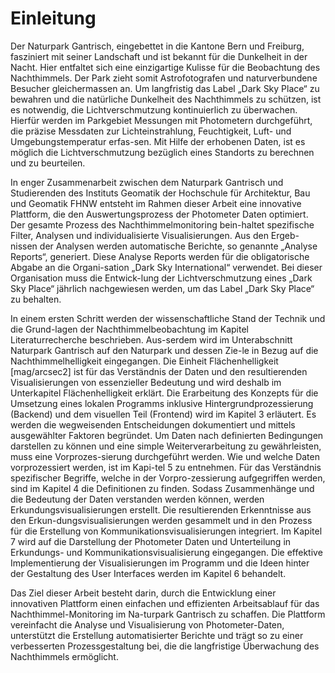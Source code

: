 # Einleitung

Der Naturpark Gantrisch, eingebettet in die Kantone Bern und Freiburg, fasziniert mit seiner Landschaft und ist bekannt für die Dunkelheit in der Nacht. Hier entfaltet sich eine einzigartige Kulisse für die Beobachtung des Nachthimmels. Der Park zieht somit Astrofotografen und naturverbundene Besucher gleichermassen an. Um langfristig das Label „Dark Sky Place“ zu bewahren und die natürliche Dunkelheit des Nachthimmels zu schützen, ist es notwendig, die Lichtverschmutzung kontinuierlich zu überwachen. Hierfür werden im Parkgebiet Messungen mit Photometern durchgeführt, die präzise Messdaten zur Lichteinstrahlung, Feuchtigkeit, Luft- und Umgebungstemperatur erfas-sen. Mit Hilfe der erhobenen Daten, ist es möglich die Lichtverschmutzung bezüglich eines Standorts zu berechnen und zu beurteilen.

In enger Zusammenarbeit zwischen dem Naturpark Gantrisch und Studierenden des Instituts Geomatik der Hochschule für Architektur, Bau und Geomatik FHNW entsteht im Rahmen dieser Arbeit eine innovative Plattform, die den Auswertungsprozess der Photometer Daten optimiert. Der gesamte Prozess des Nachthimmelmonitoring bein-haltet spezifische Filter, Analysen und individualisierte Visualisierungen. Aus den Ergeb-nissen der Analysen werden automatische Berichte, so genannte „Analyse Reports“, generiert. Diese Analyse Reports werden für die obligatorische Abgabe an die Organi-sation „Dark Sky International“ verwendet. Bei dieser Organisation muss die Entwick-lung der Lichtverschmutzung eines „Dark Sky Place“ jährlich nachgewiesen werden, um das Label „Dark Sky Place“ zu behalten.

In einem ersten Schritt werden der wissenschaftliche Stand der Technik und die Grund-lagen der Nachthimmelbeobachtung im Kapitel Literaturrecherche beschrieben. Aus-serdem wird im Unterabschnitt Naturpark Gantrisch auf den Naturpark und dessen Zie-le in Bezug auf die Nachthimmelhelligkeit eingegangen. Die Einheit Flächenhelligkeit [mag/arcsec2] ist für das Verständnis der Daten und den resultierenden Visualisierungen von essenzieller Bedeutung und wird deshalb im Unterkapitel Flächenhelligkeit erklärt. Die Erarbeitung des Konzepts für die Umsetzung eines lokalen Programms inklusive Hintergrundprozessierung (Backend) und dem visuellen Teil (Frontend) wird im Kapitel 3 erläutert. Es werden die wegweisenden Entscheidungen dokumentiert und mittels ausgewählter Faktoren begründet. Um Daten nach definierten Bedingungen darstellen zu können und eine simple Weiterverarbeitung zu gewährleisten, muss eine Vorprozes-sierung durchgeführt werden. Wie und welche Daten vorprozessiert werden, ist im Kapi-tel 5 zu entnehmen. Für das Verständnis spezifischer Begriffe, welche in der Vorpro-zessierung aufgegriffen werden, sind im Kapitel 4 die Definitionen zu finden. Sodass Zusammenhänge und die Bedeutung der Daten verstanden werden können, werden Erkundungsvisualisierungen erstellt. Die resultierenden Erkenntnisse aus den Erkun-dungsvisualisierungen werden gesammelt und in den Prozess für die Erstellung von Kommunikationsvisualisierungen integriert. Im Kapitel 7 wird auf die Darstellung der Photometer Daten und Unterteilung in Erkundungs- und Kommunikationsvisualisierung eingegangen. Die effektive Implementierung der Visualisierungen im Programm und die Ideen hinter der Gestaltung des User Interfaces werden im Kapitel 6 behandelt.

Das Ziel dieser Arbeit besteht darin, durch die Entwicklung einer innovativen Plattform einen einfachen und effizienten Arbeitsablauf für das Nachthimmel-Monitoring im Na-turpark Gantrisch zu schaffen. Die Plattform vereinfacht die Analyse und Visualisierung von Photometer-Daten, unterstützt die Erstellung automatisierter Berichte und trägt so zu einer verbesserten Prozessgestaltung bei, die die langfristige Überwachung des Nachthimmels ermöglicht.

